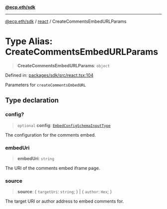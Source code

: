 [**@ecp.eth/sdk**](/sdk-reference/index.mdx)

***

[@ecp.eth/sdk](/sdk-reference/index.mdx) / [react](/sdk-reference/react/index.mdx) / CreateCommentsEmbedURLParams

# Type Alias: CreateCommentsEmbedURLParams

> **CreateCommentsEmbedURLParams**: `object`

Defined in: [packages/sdk/src/react.tsx:104](https://github.com/ecp-eth/comments-monorepo/blob/main/packages/sdk/src/react.tsx#L104)

Parameters for `createCommentsEmbedURL`

## Type declaration

### config?

> `optional` **config**: [`EmbedConfigSchemaInputType`](/sdk-reference/react/type-aliases/EmbedConfigSchemaInputType.mdx)

The configuration for the comments embed.

### embedUri

> **embedUri**: `string`

The URI of the comments embed iframe page.

### source

> **source**: \{ `targetUri`: `string`; \} \| \{ `author`: `Hex`; \}

The target URI or author address to embed comments for.
